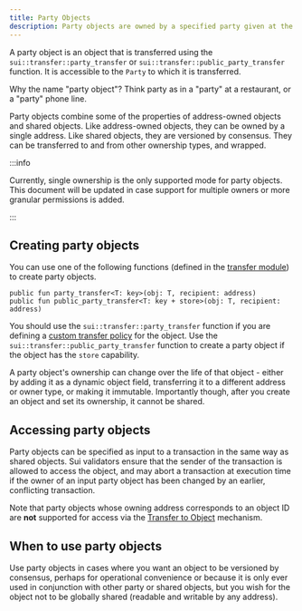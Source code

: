 ```yaml
---
title: Party Objects
description: Party objects are owned by a specified party given at the time of transfer, and versioned by consensus. Learn how to create and access these objects.
---
```


A party object is an object that is transferred using the `sui::transfer::party_transfer` or `sui::transfer::public_party_transfer` function. It is accessible to the `Party` to which it is transferred.

Why the name "party object"? Think party as in a "party" at a restaurant, or a "party" phone line.

Party objects combine some of the properties of address-owned objects and shared objects. Like address-owned objects, they can be owned by a single address. Like shared objects, they are versioned by consensus. They can be transferred to and from other ownership types, and wrapped.

:::info

Currently, single ownership is the only supported mode for party objects. This document will be updated in case support for multiple owners or more granular permissions is added.

:::

## Creating party objects

You can use one of the following functions (defined in the [transfer module](https://github.com/MystenLabs/sui/blob/main/crates/sui-framework/packages/sui-framework/sources/transfer.move)) to create party objects.

```move
public fun party_transfer<T: key>(obj: T, recipient: address)
public fun public_party_transfer<T: key + store>(obj: T, recipient: address)
```

You should use the `sui::transfer::party_transfer` function if you are defining a [custom transfer policy](../transfers/custom-rules.mdx) for the object. Use the `sui::transfer::public_party_transfer` function to create a party object if the object has the `store` capability.

A party object's ownership can change over the life of that object - either by adding it as a dynamic object field, transferring it to a different address or owner type, or making it immutable. Importantly though, after you create an object and set its ownership, it cannot be shared.

## Accessing party objects

Party objects can be specified as input to a transaction in the same way as shared objects. Sui validators ensure that the sender of the transaction is allowed to access the object, and may abort a transaction at execution time if the owner of an input party object has been changed by an earlier, conflicting transaction.

Note that party objects whose owning address corresponds to an object ID are **not** supported for access via the [Transfer to Object](../transfers/transfer-to-object.mdx) mechanism.

## When to use party objects

Use party objects in cases where you want an object to be versioned by consensus, perhaps for operational convenience or because it is only ever used in conjunction with other party or shared objects, but you wish for the object not to be globally shared (readable and writable by any address).